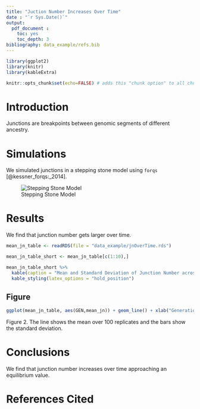 ```yaml
---
title: "Juction Number Increases Over Time"
date : "`r Sys.Date()`"
output: 
  pdf_document : 
    toc: yes
    toc_depth: 3
bibliography: data_example/refs.bib
---
```


```r

library(ggplot2)
library(knitr)
library(kableExtra)

knitr::opts_chunk$set(echo=FALSE) # adds this "chunk option" to all chunks 

```

# Introduction 

Junctions are breakpoints between genomic segments of different ancestry. 

# Simulations 

We simulated junctions in a stepping stone model using `forqs` [@kessner_forqs:_2014]. 

![Stepping Stone Model](data_example/demes1.png)



\pagebreak


# Results 

We find that junction number gets larger over time. 

```r

mean_jn_table <- readRDS(file = "data_example/jnOverTime.rds")

mean_jn_table_short <- mean_jn_table[c(1:10),]

mean_jn_table_short %>%
  kable(caption = "Mean and Standard Deviation of Junction Number across 100 Replicates.", col.names = c("Generations","Mean Junction Number","Junction Number SD")) %>%
  kable_styling(latex_options = "hold_position")

```

## Figure 

```r

ggplot(mean_jn_table, aes(GEN,mean_jn)) + geom_line() + xlab("Generations of Admixture") + ylab("Mean Junction Number") + geom_errorbar(aes(ymin=mean_jn-sd_jn, ymax=mean_jn+sd_jn), width=.2)

```
Figure 2. The line shows the mean over 100 replicates and the bars show the standard deviation.


# Conclusions 

We find that junction number increases over time approaching an equilibrium value. 

# References Cited